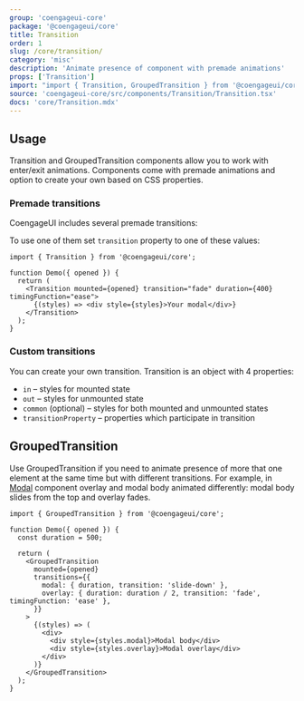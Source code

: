 ```yaml
---
group: 'coengageui-core'
package: '@coengageui/core'
title: Transition
order: 1
slug: /core/transition/
category: 'misc'
description: 'Animate presence of component with premade animations'
props: ['Transition']
import: "import { Transition, GroupedTransition } from '@coengageui/core';"
source: 'coengageui-core/src/components/Transition/Transition.tsx'
docs: 'core/Transition.mdx'
---
```



## Usage

Transition and GroupedTransition components allow you to work with enter/exit animations.
Components come with premade animations and option to create your own based on CSS properties.

### Premade transitions

CoengageUI includes several premade transitions:

<Demo data={TooltipDemos.transitions} />

To use one of them set `transition` property to one of these values:

```tsx
import { Transition } from '@coengageui/core';

function Demo({ opened }) {
  return (
    <Transition mounted={opened} transition="fade" duration={400} timingFunction="ease">
      {(styles) => <div style={styles}>Your modal</div>}
    </Transition>
  );
}
```

### Custom transitions

You can create your own transition. Transition is an object with 4 properties:

- `in` – styles for mounted state
- `out` – styles for unmounted state
- `common` (optional) – styles for both mounted and unmounted states
- `transitionProperty` – properties which participate in transition

<Demo data={TransitionDemos.custom} />

## GroupedTransition

Use GroupedTransition if you need to animate presence of more that one element at the same time but with different transitions.
For example, in [Modal](/core/modal/) component overlay and modal body animated differently:
modal body slides from the top and overlay fades.

```tsx
import { GroupedTransition } from '@coengageui/core';

function Demo({ opened }) {
  const duration = 500;

  return (
    <GroupedTransition
      mounted={opened}
      transitions={{
        modal: { duration, transition: 'slide-down' },
        overlay: { duration: duration / 2, transition: 'fade', timingFunction: 'ease' },
      }}
    >
      {(styles) => (
        <div>
          <div style={styles.modal}>Modal body</div>
          <div style={styles.overlay}>Modal overlay</div>
        </div>
      )}
    </GroupedTransition>
  );
}
```
